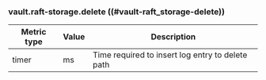 ### vault.raft-storage.delete ((#vault-raft_storage-delete))

Metric type | Value | Description
----------- | ----- | -----------
timer       | ms    | Time required to insert log entry to delete path